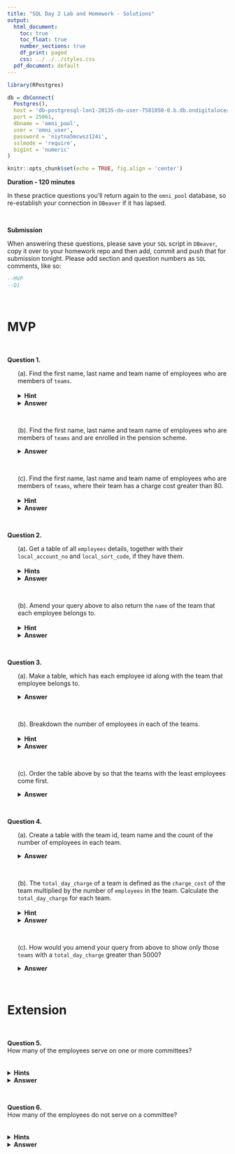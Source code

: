 ```yaml
---
title: "SQL Day 2 Lab and Homework - Solutions"
output:
  html_document:
    toc: true
    toc_float: true
    number_sections: true
    df_print: paged
    css: ../../../styles.css
  pdf_document: default
---
```


```r
library(RPostgres)

db = dbConnect(
  Postgres(), 
  host = 'db-postgresql-lon1-20135-do-user-7581050-0.b.db.ondigitalocean.com',
  port = 25061,
  dbname = 'omni_pool',
  user = 'omni_user',
  password = 'niytna5mcwsz124i',
  sslmode = 'require',
  bigint = 'numeric'
)
```

```r
knitr::opts_chunk$set(echo = TRUE, fig.align = 'center')
```

**Duration - 120 minutes**  

In these practice questions you'll return again to the `omni_pool` database, so re-establish your connection in `DBeaver` if it has lapsed. 

<br>
<div class='emphasis'>
**Submission**

When answering these questions, please save your `SQL` script in `DBeaver`, copy it over to your homework repo and then add, commit and push that for submission tonight. Please add section and question numbers as `SQL` comments, like so:

```sql
--MVP
--Q1
```
</div>
<br>

# MVP 

<br>

**Question 1.**\
<ul>
(a). Find the first name, last name and team name of employees who are members of `teams`.
<br><br>
<details>
<summary>**Hint**</summary>  
We only want employees who are also in the teams table. So which type of join should we use? 
</details>

<details>
<summary>**Answer**</summary>
```sql
SELECT 
  e.first_name, 
  e.last_name, 
  t.name AS team_name
FROM employees AS e INNER JOIN teams AS t
ON e.team_id = t.id;
```
```r
out
```
</details>
<br>

(b). Find the first name, last name and team name of employees who are members of `teams` and are enrolled in the pension scheme.

<details>
<summary>**Answer**</summary>
```sql
SELECT 
  e.first_name, 
  e.last_name, 
  t.name AS team_name
FROM employees AS e INNER JOIN teams AS t
ON e.team_id = t.id
WHERE e.pension_enrol = TRUE;
```
```r
out
```
</details>
<br>

(c). Find the first name, last name and team name of employees who are members of `teams`, where their team has a charge cost greater than 80. 
<br><br>
<details>
<summary>**Hint**</summary>  
`charge_cost` may be the wrong type to compare with value `80`. Can you find a way to convert it **without changing** the database? 
</details>

<details>
<summary>**Answer**</summary>
```sql
SELECT 
  e.first_name, 
  e.last_name, 
  t.name AS team_name
FROM employees AS e INNER JOIN teams AS t
ON e.team_id = t.id
WHERE CAST(t.charge_cost AS INT) > 80;
```
```r
out
```
  
Can also do this in `PostgreSQL` as:
  
```sql
SELECT 
  e.first_name, 
  e.last_name, 
  t.name AS team_name
FROM employees AS e INNER JOIN teams AS t
ON e.team_id = t.id
WHERE t.charge_cost::INT > 80;
```
```r
out
```
</details>
</ul>
<br>

**Question 2.**\
<ul>
(a). Get a table of all `employees` details, together with their `local_account_no` and `local_sort_code`, if they have them.
<br><br>
<details>
<summary>**Hints**</summary>  
`local_account_no` and `local_sort_code` are fields in `pay_details`, and employee details are held in `employees`, so this query requires a `JOIN`.
<br><br>
What sort of `JOIN` is needed if we want details of **all** employees, even if they don't have stored `local_account_no` and `local_sort_code`?
</details>

<details>
<summary>**Answer**</summary>
```sql
SELECT 
  e.*,
  pd.local_account_no,
  pd.local_sort_code
FROM employees AS e LEFT JOIN pay_details AS pd
ON e.pay_detail_id = pd.id
```
```r
out
```
</details>
<br>

(b). Amend your query above to also return the `name` of the team that each employee belongs to.
<br><br>
<details>
<summary>**Hint**</summary>  
The name of the team is in the `teams` table, so we will need to do another join.
</details>

<details>
<summary>**Answer**</summary>
```sql
SELECT 
  e.*,
  pd.local_account_no,
  pd.local_sort_code,
  t.name AS team_name
FROM employees AS e LEFT JOIN pay_details AS pd
ON e.pay_detail_id = pd.id
LEFT JOIN teams AS t
ON e.team_id = t.id
```
```r
out
```
</details>
</ul>
<br>

**Question 3.**\
<ul>
(a). Make a table, which has each employee id along with the team that employee belongs to.

<details>
<summary>**Answer**</summary>
```sql
SELECT 
  e.id AS employee_id,
  t.name AS team_name 
FROM employees AS e LEFT JOIN teams as t
ON e.team_id = t.id;
```
```r
out
```
</details>
<br>

(b). Breakdown the number of employees in each of the teams.
<br><br>
<details>
<summary>**Hint**</summary>   
You will need to add a group by to the table you created above.
</details>

<details>
<summary>**Answer**</summary>
```sql
SELECT 
  COUNT(e.id),
  t.name AS team_name 
FROM employees AS e LEFT JOIN teams as t
ON e.team_id = t.id
GROUP BY t.name;
```
```r
out
```
</details>
<br>

(c). Order the table above by so that the teams with the least employees come first.

<details>
<summary>**Answer**</summary>
```sql
SELECT 
  t.name AS team_name, 
  COUNT(e.id) AS num_employees
FROM teams AS t LEFT JOIN employees AS e
ON e.team_id = t.id
GROUP BY t.name
ORDER BY num_employees ASC
```
```r
out
```
</details>
</ul>
<br>

**Question 4.**\
<ul>
(a). Create a table with the team id, team name and the count of the number of employees in each team.

<details>
<summary>**Answer**</summary>
```sql
SELECT 
  t.id,  
  t.name,
  COUNT(e.id)
FROM employees AS e
INNER JOIN teams AS t
ON e.team_id = t.id
GROUP BY t.id
```
```r
out
```
</details>
<br>

(b). The `total_day_charge` of a team is defined as the `charge_cost` of the team multiplied by the number of `employees` in the team. Calculate the `total_day_charge` for each team.
<br><br>
<details>
<summary>**Hint**</summary> 
If you `GROUP BY teams.id`, because it's the primary key, you can `SELECT` any other column of `teams` that you want (this is an exception to the rule that normally you can only `SELECT` a column that you `GROUP BY`).
</details>

<details>
<summary>**Answer**</summary>
```sql
SELECT 
  t.name,
  COUNT(e.id) * CAST(t.charge_cost AS INT) AS total_day_charge
FROM employees AS e
INNER JOIN teams AS t
ON e.team_id = t.id
GROUP BY t.id
```
```r
out
```
</details>
<br>

(c). How would you amend your query from above to show only those `teams` with a `total_day_charge` greater than 5000?

<details>
<summary>**Answer**</summary>
```sql
SELECT 
  t.name,
  COUNT(e.id) * CAST(t.charge_cost AS INT) AS total_day_charge
FROM employees AS e
INNER JOIN teams AS t
ON e.team_id = t.id
GROUP BY t.id
HAVING COUNT(e.id) * CAST(t.charge_cost AS INT) > 5000
```
```r
out
```
</details>
</ul>
<br>

# Extension 

<br>

**Question 5.**\
How many of the employees serve on one or more committees?  
<br><br>
<details>
<summary>**Hints**</summary> 
All of the details of membership of committees is held in a single table: `employees_committees`, so this doesn't require a join.
<br><br>
Some employees may serve in multiple committees. Can you find the number of distinct employees who serve? [**Extra hint** - do some research on the `DISTINCT()` function].
</details>

<details>
<summary>**Answer**</summary>
```sql
SELECT 
  COUNT(DISTINCT(employee_id)) AS num_employees_on_committees
FROM employees_committees
```
```r
out
```
</details>

<br>

**Question 6.**\
How many of the employees do not serve on a committee?  
<br><br>
<details>
<summary>**Hints**</summary>   
This requires joining over only two tables
<br><br>
Could you use a join and find rows without a match in the join?
</details>

<details>
<summary>**Answer**</summary>  
Here is the 'anti-join' way of doing it:
  
```sql
SELECT 
  COUNT(*) AS num_not_in_committees
FROM employees e
LEFT JOIN employees_committees ec
ON e.id = ec.employee_id 
WHERE ec.employee_id IS NULL
```
```r
out
```
  
Here is a method using two subqueries:
  
```sql
SELECT 
  (SELECT COUNT(id) FROM employees) -
  (SELECT COUNT(DISTINCT(employee_id)) FROM employees_committees)
    AS num_not_in_committees
```
```r
out
```

```r
dbDisconnect(db)
```
</details>
